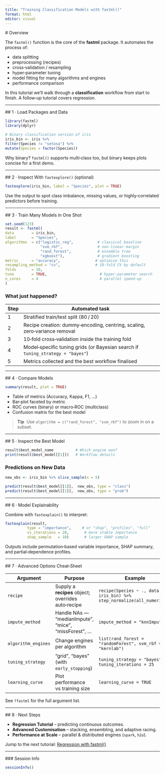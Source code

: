 ```yaml
---
title: "Training Classification Models with fastml()"
format: html
editor: visual
---
```


  # Overview

  The `fastml()` function is the core of the **fastml** package. It automates the process of:

  * data splitting
* preprocessing (recipes)
* cross‑validation / resampling
* hyper‑parameter tuning
* model fitting for many algorithms and engines
* performance comparison

In this tutorial we’ll walk through a **classification** workflow from start to finish. A follow‑up tutorial covers regression.

---

  ## 1 · Load Packages and Data

  ```r
library(fastml)
library(dplyr)

# Binary classification version of iris
iris_bin <- iris %>%
  filter(Species != "setosa") %>%
  mutate(Species = factor(Species))
```

Why binary?
  `fastml()` supports multi‑class too, but binary keeps plots concise for a first demo.

---

  ## 2 · Inspect With `fastexplore()` (optional)

  ```r
fastexplore(iris_bin, label = "Species", plot = TRUE)
```

Use the output to spot class imbalance, missing values, or highly‑correlated predictors before training.

---

  ## 3 · Train Many Models in One Shot

  ```r
set.seed(123)
result <- fastml(
  data        = iris_bin,
  label       = "Species",
  algorithms  = c("logistic_reg",           # classical baseline
                  "svm_rbf",                # non‑linear margin
                  "rand_forest",            # ensemble tree
                  "xgboost"),               # gradient boosting
  metric      = "accuracy",                # optimise this
  resampling_method = "cv",                # 10‑fold CV by default
  folds       = 10,
  tune        = TRUE,                        # hyper‑parameter search
  n_cores     = 4                            # parallel speed‑up
)
```

### What just happened?

| Step | Automated task                                                                  |
  | ---- | ------------------------------------------------------------------------------- |
  | 1    | Stratified train/test split (80 / 20)                                           |
  | 2    | Recipe creation: dummy‑encoding, centring, scaling, zero‑variance removal       |
  | 3    | 10‑fold cross‑validation inside the training fold                               |
  | 4    | Model‑specific tuning grids (or Bayesian search if `tuning_strategy = "bayes"`) |
  | 5    | Metrics collected and the best workflow finalised                               |

  ---

  ## 4 · Compare Models

  ```r
summary(result, plot = TRUE)
```

* Table of metrics (Accuracy, Kappa, F1, …)
* Bar‑plot faceted by metric
* ROC curves (binary) or macro‑ROC (multiclass)
* Confusion matrix for the best model

> **Tip**  Use `algorithm = c("rand_forest", "svm_rbf")` to zoom in on a subset.

---

  ## 5 · Inspect the Best Model

  ```r
result$best_model_name          # Which engine won?
print(result$best_model[[1]])   # Workflow details
```

### Predictions on New Data

```r
new_obs <- iris_bin %>% slice_sample(n = 5)

predict(result$best_model[[1]],  new_obs, type = "class")
predict(result$best_model[[1]],  new_obs, type = "prob")
```

---

  ## 6 · Model Explainability

  Combine with `fastexplain()` to interpret:

  ```r
fastexplain(result,
            type = "importance",     # or "shap", "profiles", "full"
            vi_iterations = 20,       # more stable importance
            shap_sample   = 10)       # larger SHAP sample
```

Outputs include permutation‑based variable importance, SHAP summary, and partial‑dependence profiles.

---

  ## 7 · Advanced Options Cheat‑Sheet

  | Argument            | Purpose                                              | Example                                                                  |
  | ------------------- | ---------------------------------------------------- | ------------------------------------------------------------------------ |
  | `recipe`            | Supply a **recipes** object; overrides auto‑recipe   | `recipe(Species ~ ., data = iris_bin) %>% step_normalize(all_numeric())` |
  | `impute_method`     | Handle NAs — "medianImpute", "mice", "missForest", … | `impute_method = "knnImpute"`                                            |
  | `algorithm_engines` | Change engines per algorithm                         | `list(rand_forest = "randomForest", svm_rbf = "kernlab")`                |
  | `tuning_strategy`   | "grid", "bayes" (with `early_stopping`)              | `tuning_strategy = "bayes", tuning_iterations = 25`                      |
  | `learning_curve`    | Plot performance vs training size                    | `learning_curve = TRUE`                                                  |

  See `?fastml` for the full argument list.

---

  ## 8 · Next Steps

  * **Regression Tutorial** – predicting continuous outcomes.
* **Advanced Customisation** – stacking, ensembling, and adaptive racing.
* **Performance at Scale** – parallel & distributed engines (`spark`, `h2o`).

Jump to the next tutorial: [Regression with fastml()](fastml-regression.qmd)

---

  ### Session Info

  ```r
sessionInfo()
```
